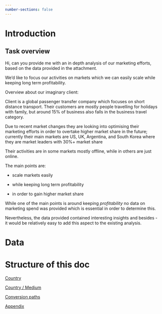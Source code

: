 ```yaml
---
number-sections: false
---
```


# Introduction

::: {.callout-note icon="false"}
## Task overview

Hi, can you provide me with an in depth analysis of our marketing efforts, based on the data provided in the attachment.

We'd like to focus our activities on markets which we can easily scale while keeping long term profitability.

Overview about our imaginary client:

Client is a global passenger transfer company which focuses on short distance transport. Their customers are mostly people travelling for holidays with family, but around 15% of business also falls in the business travel category.

Due to recent market changes they are looking into optimising their marketing efforts in order to overtake higher market share in the future; currently their main markets are US, UK, Argentina, and South Korea where they are market leaders with 30%+ market share

Their activities are in some markets mostly offline, while in others are just online.
:::

The main points are:

-   scale markets easily

-   while keeping long term profitability

-   in order to gain higher market share

::: callout-warning
While one of the main points is around keeping *profitability* no data on marketing spend was provided which is essential in order to determine this.

Nevertheless, the data provided contained interesting insights and besides - it would be relatively easy to add this aspect to the existing analysis.
:::

# Data

# Structure of this doc

[Country](country.qmd#Country)

[Country / Medium](country_medium.qmd#Country%20/%20Medium)

[Conversion paths](conversion_paths.qmd#Conversion%20paths)

[Appendix](other_ideas.qmd#Other%20ideas)
